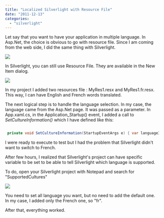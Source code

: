 ```yaml
---
title: "Localized Silverlight with Resource File"
date: "2011-12-13"
categories: 
  - "silverlight"
---
```


Let say that you want to have your application in multiple language. In Asp.Net, the choice is obvious to go with resource file. Since I am coming from the web side, I did the same thing with Silverlight.

![](images/ResourceEditor-400x367.jpg)

In Silverlight, you can still use Resource File. They are available in the New Item dialog.

![](images/Snap-2011-12-13-at-10.41.32-400x238.png)

In my project I added two resources file : MyRes1.resx and MyRes1.fr.resx. This way, I can have English and French words translated.

The next logical step is to handle the language selection. In my case, the language came from the Asp.Net page. It was passed as a parameter. In App.xaml.cs, in the Application_Startup() event, I added a call to _SetCultureInformation()_ which I have defined like this:


```csharp

 private void SetCultureInformation(StartupEventArgs e) { var languageInfo = new CultureInfo("en"); if (e.InitParams.ContainsKey("language")) { if (e.InitParams["language"] == "fr") { languageInfo = new CultureInfo("fr"); } } Thread.CurrentThread.CurrentCulture = languageInfo; Thread.CurrentThread.CurrentUICulture = languageInfo; } 
```

I were ready to execute to test but I had the problem that Silverlight didn't want to switch to French.

After few hours, I realized that Silverlight's project can have specific variable to be set to be able to tell Silverlight which language is supported.

To do, open your Silverlight project with Notepad and search for "SupportedCultures"

![](images/Snap-2011-12-13-at-10.47.35-400x113.png)

You need to set all language you want, but no need to add the default one. In my case, I added only the French one, so "fr".

After that, everything worked.
